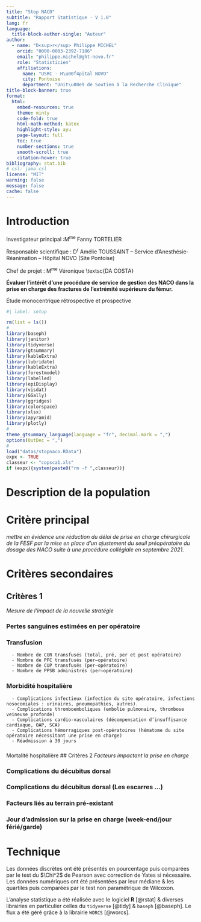 ```yaml
---
title: "Stop NACO"
subtitle: "Rapport Statistique - V 1.0"
lang: fr
language:
  title-block-author-single: "Auteur"
author:
  - name: "D<sup>r</sup> Philippe MICHEL"
    orcid: "0000-0003-2392-7186"
    email: "philippe.michel@ght-novo.fr"
    role: "Statisticien"
    affiliations:
      name: "USRC - H\u00f4pital NOVO"
      city: Pontoise
      department: "Unit\u00e9 de Soutien à la Recherche Clinique"
title-block-banner: true
format:
  html:
    embed-resources: true
    theme: minty
    code-fold: true
    html-math-method: katex
    highlight-style: ayu
    page-layout: full
    toc: true
    number-sections: true
    smooth-scroll: true
    citation-hover: true
bibliography: stat.bib
# csl: jama.csl
license: "MIT"
warning: false
message: false
cache: false
---
```


::: {.panel-tabset}


# Introduction


 Investigateur principal :M<sup>me</sup> Fanny TORTELIER
 
 Responsable scientifique : D<sup>r</sup> Amélie TOUSSAINT -- Service d’Anesthésie-Réanimation -- Hôpital NOVO (Site Pontoise)
 
 Chef de projet : M<sup>me</sup> Véronique \\textsc{DA COSTA}
 
**Évaluer l’intérêt d’une procédure de service de gestion des NACO dans la prise en charge des fractures de l’extrémité supérieure du fémur.**
 
Étude monocentrique rétrospective et prospective



```r
#| label: setup

rm(list = ls())
#
library(baseph)
library(janitor)
library(tidyverse)
library(gtsummary)
library(kableExtra)
library(lubridate)
library(kableExtra)
library(forestmodel)
library(labelled)
library(epiDisplay)
library(visdat)
library(GGally)
library(ggridges)
library(colorspace)
library(xlsx)
library(apyramid)
library(plotly)
#
theme_gtsummary_language(language = "fr", decimal.mark = ",")
options(OutDec = ",")
#
load("datas/stopnaco.RData")
expx <- TRUE
classeur <- "copsca1.xls"
if (expx){system(paste0("rm -f ",classeur))}
```

# Description de la population

# Critère principal
*mettre en évidence une réduction du délai de prise en charge chirurgicale de la FESF par la mise en place d’un ajustement du seuil préopératoire du dosage des NACO suite à une procédure collégiale en septembre 2021.*

# Critères secondaires

## Critères 1
*Mesure de l’impact de la nouvelle stratégie*


### Pertes sanguines estimées en per opératoire 

### Transfusion
      - Nombre de CGR transfusés (total, pré, per et post opératoire)
      - Nombre de PFC transfusés (per–opératoire)
      - Nombre de CUP transfusés (per–opératoire)
      - Nombre de PPSB administrés (per–opératoire)

### Morbidité hospitalière
      - Complications infectieux (infection du site opératoire, infections nosocomiales : urinaires, pneumopathies, autres).
      - Complications thromboemboliques (embolie pulmonaire, thrombose veineuse profonde)
      - Complications cardio-vasculaires (décompensation d’insuffisance cardiaque, OAP, SCA)
      - Complications hémorragiques post-opératoires (hématome du site opératoire nécessitant une prise en charge)
      - Réadmission à 30 jours 

###
Mortalité hospitalière
## Critères 2
*Facteurs impactant la prise en charge*

### Complications du décubitus dorsal
### Complications du décubitus dorsal (Les escarres ...)
### Facteurs liés au terrain pré-existant 
### Jour d’admission sur la prise en charge (week-end/jour férié/garde)


# Technique {.appendix}

Les données discrètes ont été présentés en pourcentage puis comparées par le test du $\Chi^2$ de Pearson avec correction de Yates si nécessaire. Les données numériques ont été présentées par leur médiane & les quartiles puis comparées par le test non paramétrique de Wilcoxon. 

L'analyse statistique a été réalisée avec le logiciel **R** [@rstat] & diverses librairies en particulier celles du `tidyverse` [@tidy] & `baseph` [@baseph]. Le flux a été géré grâce à la librairie `WORCS` [@worcs].

:::
